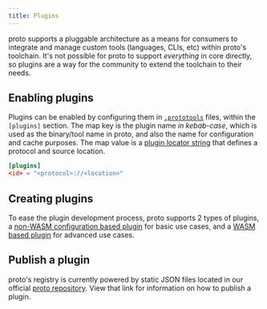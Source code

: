 ```yaml
---
title: Plugins
---
```


proto supports a pluggable architecture as a means for consumers to integrate and manage custom
tools (languages, CLIs, etc) within proto's toolchain. It's not possible for proto to support
_everything_ in core directly, so plugins are a way for the community to extend the toolchain to
their needs.

## Enabling plugins

Plugins can be enabled by configuring them in [`.prototools`](./config#plugins) files, within the
`[plugins]` section. The map key is the plugin name _in kebab-case_, which is used as the
binary/tool name in proto, and also the name for configuration and cache purposes. The map value is
a [plugin locator string](../guides/wasm-plugins#configuring-plugin-locations) that defines a
protocol and source location.

```toml title=".prototools"
[plugins]
<id> = "<protocol>://<location>"
```

## Creating plugins

To ease the plugin development process, proto supports 2 types of plugins, a
[non-WASM configuration based plugin](./non-wasm-plugin) for basic use cases, and a
[WASM based plugin](./wasm-plugin) for advanced use cases.

## Publish a plugin

proto's registry is currently powered by static JSON files located in our official
[proto repository](https://github.com/moonrepo/proto/tree/master/registry). View that link for
information on how to publish a plugin.
